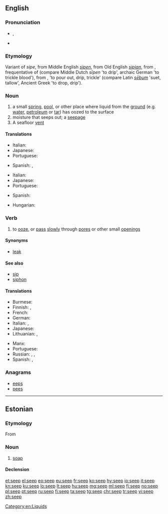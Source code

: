==English==
{{wikipedia}}

===Pronunciation===
* {{enPR|sēp}}, {{IPA|/siːp/|lang=en}}
* {{rhymes|iːp|lang=en}}

===Etymology===
Variant of ''sipe'', from Middle English ''[[sipen]]'', from Old English ''[[sipian]]'', from {{etyl|gem-pro|en}} {{m|gem-pro|*sīpōną}}, frequentative of {{m|gem-pro|*sīpaną}} (compare Middle Dutch ''sīpen'' 'to drip', archaic German {{term|seifen|lang=de}} 'to trickle blood'), from {{etyl|ine-pro|en}} {{m|ine-pro|*seib}}, {{m|ine-pro|*sib-}} 'to pour out, drip, trickle' (compare Latin ''[[sebum#Latin|sēbum]]'' 'suet, tallow', Ancient Greek {{term|εἴβω|lang=grc}} 'to drop, drip').

===Noun===
{{en-noun}}

# a small [[spring]], [[pool]], or other place where liquid from the [[ground]] (e.g. [[water]], [[petroleum]] or [[tar]]) has oozed to the surface
# moisture that seeps out; a [[seepage]]
# A seafloor [[vent]]

====Translations====
{{trans-top|a place where water seeps out of the ground}}
* Italian: {{t+|it|sorgente}}
* Japanese: {{t|ja|にじみ|tr=nijimi}}
* Portuguese: {{t+|pt|jazida|f}}
{{trans-mid}}
* Spanish: {{t+|es|fuente|f}}, {{t|es|emanación|f}}
{{trans-bottom}}

{{trans-top|a seepage}}
* Italian: {{t|it|infiltrazione|f}}
* Japanese: {{t|ja|にじみ|tr=nijimi}}
* Portuguese: {{t|pt|infiltração|f}}
{{trans-mid}}
* Spanish: {{t|es|filtración}}
{{trans-bottom}}

{{checktrans-top}}
* Hungarian: {{t-check|hu|szivárgás}}
{{checktrans-bottom}}

===Verb===
{{en-verb}}

# to [[ooze]], or [[pass]] [[slowly]] through [[pore]]s or other small [[opening]]s

====Synonyms====
* [[leak]]

====See also====
* [[sip]]
* [[siphon]]

====Translations====
{{trans-top|to ooze through pores}}
* Burmese: {{t+|my|စိမ့်|tr=sein.|sc=Mymr}}
* Finnish: {{t|fi|tihkua}}, {{t+|fi|vuotaa}}
* French: {{t+|fr|s'infiltrer}} {{t+|fr|suinter}}
* German: {{t+|de|durchsickern}}
* Italian: {{t|it|filtrare}}, {{t|it|penetrare}}
* Japanese: {{t|ja|にじみ出る|tr=nijimideru}}
* Lithuanian: {{t|lt|sunktis}}, {{t|lt|skverbtis}}
{{trans-mid}}
* Manx: {{t|gv|sheel}}
* Portuguese: {{t+|pt|escoar}}
* Russian: {{t+|ru|сочи́ться|pf|sc=Cyrl|tr=sočít'sja}}, {{t+|ru|проса́чиваться|impf|sc=Cyrl|tr=prosáčivat'sja}}, {{t+|ru|просочи́ться|pf|sc=Cyrl|tr=prosočít'sja}}
* Spanish: {{t|es|filtrar}}, {{t+|es|rezumar}}
{{trans-bottom}}

===Anagrams===
* [[eeps#English|eeps]]
* [[pees#English|pees]]

[[Category:en:Liquids]]

----

==Estonian==

===Etymology===
From {{etyl|de|et}} {{term|Seife|lang=de}}

===Noun===
{{et-noun|seebi|seepi}}

# [[soap]]

====Declension====
{{et-decl2|seebi|seepi|seepide|seepe||seepi|||seepisid|type=paks}}

[[et:seep]]
[[el:seep]]
[[eo:seep]]
[[eu:seep]]
[[fr:seep]]
[[ko:seep]]
[[hy:seep]]
[[io:seep]]
[[it:seep]]
[[kn:seep]]
[[ku:seep]]
[[lo:seep]]
[[lt:seep]]
[[hu:seep]]
[[mg:seep]]
[[ml:seep]]
[[fj:seep]]
[[no:seep]]
[[pl:seep]]
[[pt:seep]]
[[ru:seep]]
[[fi:seep]]
[[ta:seep]]
[[tg:seep]]
[[chr:seep]]
[[tr:seep]]
[[vi:seep]]
[[zh:seep]]